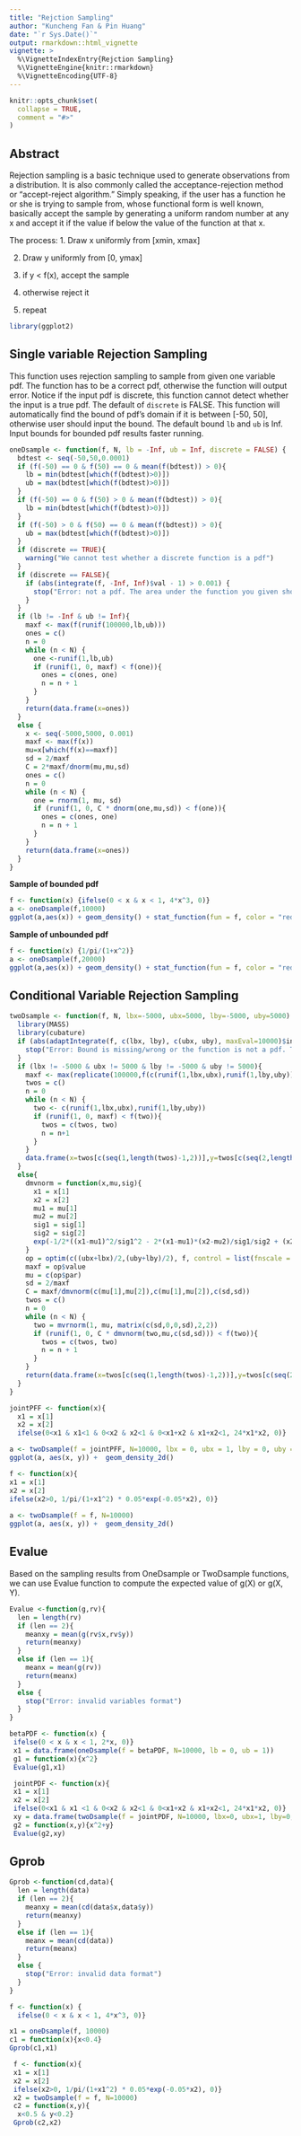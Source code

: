```yaml
---
title: "Rejction Sampling"
author: "Kuncheng Fan & Pin Huang"
date: "`r Sys.Date()`"
output: rmarkdown::html_vignette
vignette: >
  %\VignetteIndexEntry{Rejction Sampling}
  %\VignetteEngine{knitr::rmarkdown}
  %\VignetteEncoding{UTF-8}
---
```


```r
knitr::opts_chunk$set(
  collapse = TRUE,
  comment = "#>"
)
```

## Abstract

Rejection sampling is a basic technique used to generate observations from a distribution. It is also commonly called the acceptance-rejection method or “accept-reject algorithm.”
	Simply speaking, if the user has a function he or she is trying to sample from, whose functional form is well known, basically accept the sample by generating a uniform random number at any x and accept it if the value if below the value of the function at that x.

The process: 
1. Draw x uniformly from [xmin, xmax] 

2. Draw y uniformly from [0, ymax]

3. if y < f(x), accept the sample

4. otherwise reject it

5. repeat

```r
library(ggplot2)
```


## Single variable Rejection Sampling

This function uses rejection sampling to sample from given one variable pdf. The function has to be a correct pdf, otherwise the function will output error. Notice if the input pdf is discrete, this function cannot detect whether the input is a true pdf. The default of `discrete` is FALSE. This function will automatically find the bound of pdf's domain if it is between [-50, 50], otherwise user should input the bound. The default bound `lb` and `ub` is Inf. Input bounds for bounded pdf results faster running.

```r
oneDsample <- function(f, N, lb = -Inf, ub = Inf, discrete = FALSE) {
  bdtest <- seq(-50,50,0.0001)
  if (f(-50) == 0 & f(50) == 0 & mean(f(bdtest)) > 0){
    lb = min(bdtest[which(f(bdtest)>0)])
    ub = max(bdtest[which(f(bdtest)>0)])
  }
  if (f(-50) == 0 & f(50) > 0 & mean(f(bdtest)) > 0){
    lb = min(bdtest[which(f(bdtest)>0)])
  }
  if (f(-50) > 0 & f(50) == 0 & mean(f(bdtest)) > 0){
    ub = max(bdtest[which(f(bdtest)>0)])
  }
  if (discrete == TRUE){
    warning("We cannot test whether a discrete function is a pdf")
  }
  if (discrete == FALSE){
    if (abs(integrate(f, -Inf, Inf)$val - 1) > 0.001) {
      stop("Error: not a pdf. The area under the function you given should be 1")
    }
  }
  if (lb != -Inf & ub != Inf){
    maxf <- max(f(runif(100000,lb,ub)))
    ones = c()
    n = 0
    while (n < N) {
      one <-runif(1,lb,ub)
      if (runif(1, 0, maxf) < f(one)){
        ones = c(ones, one)
        n = n + 1
      }
    }
    return(data.frame(x=ones))
  }
  else {
    x <- seq(-5000,5000, 0.001)
    maxf <- max(f(x))
    mu=x[which(f(x)==maxf)]
    sd = 2/maxf
    C = 2*maxf/dnorm(mu,mu,sd)
    ones = c()
    n = 0
    while (n < N) {
      one = rnorm(1, mu, sd)
      if (runif(1, 0, C * dnorm(one,mu,sd)) < f(one)){
        ones = c(ones, one)
        n = n + 1
      }
    }
    return(data.frame(x=ones))
  }
}
```

**Sample of bounded pdf**
```r
f <- function(x) {ifelse(0 < x & x < 1, 4*x^3, 0)}
a <- oneDsample(f,10000)
ggplot(a,aes(x)) + geom_density() + stat_function(fun = f, color = "red")
```

**Sample of unbounded pdf**

```r
f <- function(x) {1/pi/(1+x^2)}
a <- oneDsample(f,20000)
ggplot(a,aes(x)) + geom_density() + stat_function(fun = f, color = "red")
```

## Conditional Variable Rejection Sampling

```r
twoDsample <- function(f, N, lbx=-5000, ubx=5000, lby=-5000, uby=5000) {
  library(MASS)
  library(cubature)
  if (abs(adaptIntegrate(f, c(lbx, lby), c(ubx, uby), maxEval=10000)$integral - 1) > 0.001) {
    stop("Error: Bound is missing/wrong or the function is not a pdf. The area under the function you given should be 1")
  }
  if (lbx != -5000 & ubx != 5000 & lby != -5000 & uby != 5000){
    maxf <- max(replicate(100000,f(c(runif(1,lbx,ubx),runif(1,lby,uby)))))
    twos = c()
    n = 0
    while (n < N) {
      two <- c(runif(1,lbx,ubx),runif(1,lby,uby))
      if (runif(1, 0, maxf) < f(two)){
        twos = c(twos, two)
        n = n+1
      }
    }
    data.frame(x=twos[c(seq(1,length(twos)-1,2))],y=twos[c(seq(2,length(twos),2))])
  }
  else{
    dmvnorm = function(x,mu,sig){
      x1 = x[1]
      x2 = x[2]
      mu1 = mu[1]
      mu2 = mu[2]
      sig1 = sig[1]
      sig2 = sig[2]
      exp(-1/2*((x1-mu1)^2/sig1^2 - 2*(x1-mu1)*(x2-mu2)/sig1/sig2 + (x2-mu2)^2/sig2^2))/(2*pi*sig1*sig2)
    }
    op = optim(c((ubx+lbx)/2,(uby+lby)/2), f, control = list(fnscale = -1))
    maxf = op$value
    mu = c(op$par)
    sd = 2/maxf
    C = maxf/dmvnorm(c(mu[1],mu[2]),c(mu[1],mu[2]),c(sd,sd))
    twos = c()
    n = 0
    while (n < N) {
      two = mvrnorm(1, mu, matrix(c(sd,0,0,sd),2,2))
      if (runif(1, 0, C * dmvnorm(two,mu,c(sd,sd))) < f(two)){
        twos = c(twos, two)
        n = n + 1
      }
    }
    return(data.frame(x=twos[c(seq(1,length(twos)-1,2))],y=twos[c(seq(2,length(twos),2))]))
  }
}
```

```r
jointPFF <- function(x){
  x1 = x[1]
  x2 = x[2]
  ifelse(0<x1 & x1<1 & 0<x2 & x2<1 & 0<x1+x2 & x1+x2<1, 24*x1*x2, 0)}

a <- twoDsample(f = jointPFF, N=10000, lbx = 0, ubx = 1, lby = 0, uby = 1)
ggplot(a, aes(x, y)) +  geom_density_2d()
```

```r
f <- function(x){
x1 = x[1]
x2 = x[2]
ifelse(x2>0, 1/pi/(1+x1^2) * 0.05*exp(-0.05*x2), 0)}
 
a <- twoDsample(f = f, N=10000)
ggplot(a, aes(x, y)) +  geom_density_2d()
```

## Evalue

Based on the sampling results from OneDsample or TwoDsample functions, we can use Evalue function to compute the expected value of g(X) or g(X, Y).

```r
Evalue <-function(g,rv){
  len = length(rv)
  if (len == 2){
    meanxy = mean(g(rv$x,rv$y))
    return(meanxy)
  }
  else if (len == 1){
    meanx = mean(g(rv))
    return(meanx)
  }
  else {
    stop("Error: invalid variables format")
  }
}
```

```r
betaPDF <- function(x) {
 ifelse(0 < x & x < 1, 2*x, 0)}
 x1 = data.frame(oneDsample(f = betaPDF, N=10000, lb = 0, ub = 1))
 g1 = function(x){x^2}
 Evalue(g1,x1)
``` 

```r
 jointPDF <- function(x){
 x1 = x[1]
 x2 = x[2]
 ifelse(0<x1 & x1 <1 & 0<x2 & x2<1 & 0<x1+x2 & x1+x2<1, 24*x1*x2, 0)}
 xy = data.frame(twoDsample(f = jointPDF, N=10000, lbx=0, ubx=1, lby=0, uby=1))
 g2 = function(x,y){x^2+y}
 Evalue(g2,xy)
```

## Gprob

```r
Gprob <-function(cd,data){
  len = length(data)
  if (len == 2){
    meanxy = mean(cd(data$x,data$y))
    return(meanxy)
  }
  else if (len == 1){
    meanx = mean(cd(data))
    return(meanx)
  }
  else {
    stop("Error: invalid data format")
  }
}
```

```r
f <- function(x) {
  ifelse(0 < x & x < 1, 4*x^3, 0)}

x1 = oneDsample(f, 10000)
c1 = function(x){x<0.4}
Gprob(c1,x1)
```

```r
 f <- function(x){
 x1 = x[1]
 x2 = x[2]
 ifelse(x2>0, 1/pi/(1+x1^2) * 0.05*exp(-0.05*x2), 0)}
 x2 = twoDsample(f = f, N=10000)
 c2 = function(x,y){
  x<0.5 & y<0.2}
 Gprob(c2,x2)
```




